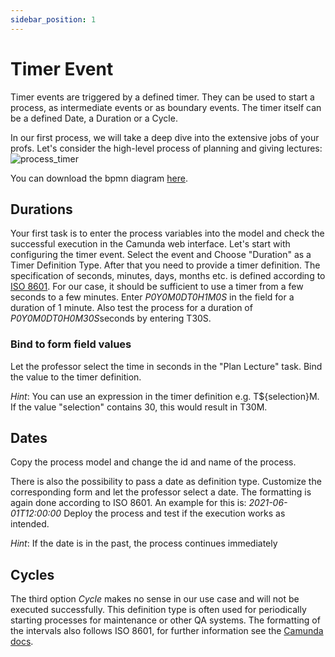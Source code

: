 ```yaml
---
sidebar_position: 1
---
```


# Timer Event
Timer events are triggered by a defined timer. They can be used to start a process, as intermediate events or as boundary events. The timer itself can be a defined Date, a Duration or a Cycle.

In our first process, we will take a deep dive into the extensive jobs of your profs. Let's consider the high-level process of planning and giving lectures:
![process_timer](/assets/docs/events/timer-event/process-timer-event.png)

You can download the bpmn diagram <a target="_blank" href="/assets/docs/events/timer-event/process-timer-event.bpmn" download="timer-event-process.bpmn">here</a>.

## Durations

Your first task is to enter the process variables into the model and check the successful execution in the Camunda web interface.
Let's start with configuring the timer event. Select the event and Choose "Duration" as a Timer Definition Type.
After that you need to provide a timer definition. The specification of seconds, minutes, days, months etc. is defined according to [ISO 8601](https://en.wikipedia.org/wiki/ISO_8601#Durations). For our case, it should be sufficient to use a timer from a few seconds to a few minutes.
Enter *P0Y0M0DT0H1M0S* in the field for a duration of 1 minute.
Also test the process for a duration of *P0Y0M0DT0H0M30S*seconds by entering T30S.

### Bind to form field values

Let the professor select the time in seconds in the "Plan Lecture" task. Bind the value to the timer definition.

*Hint*: You can use an expression in the timer definition e.g. T${selection}M. If the value "selection" contains 30, this would result in T30M.

## Dates
Copy the process model and change the id and name of the process.

There is also the possibility to pass a date as definition type. Customize the corresponding form and let the professor select a date. The formatting is again done according to ISO 8601. An example for this is:
*2021-06-01T12:00:00*
Deploy the process and test if the execution works as intended.

*Hint*: If the date is in the past, the process continues immediately

## Cycles

The third option *Cycle* makes no sense in our use case and will not be executed successfully. This definition type is often used for periodically starting processes for maintenance or other QA systems. The formatting of the intervals also follows ISO 8601, for further information see the [Camunda docs](https://docs.camunda.org/manual/7.15/reference/bpmn20/events/timer-events/).
